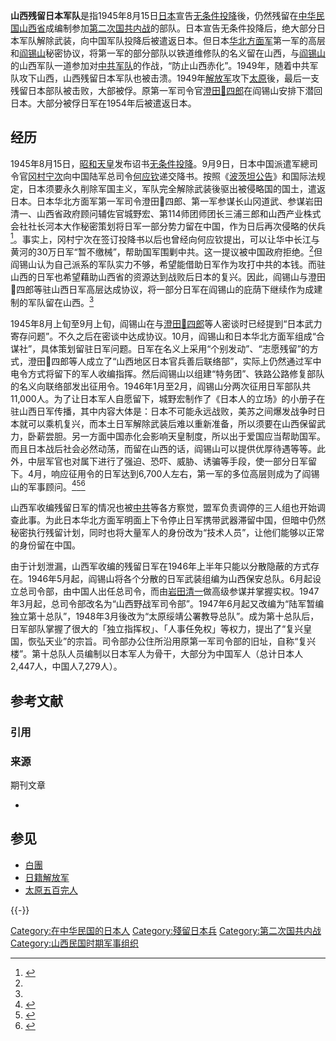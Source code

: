 {{expand|time=2016-04-22T15:50:44+00:00}}
{{refimprove|time=2014-10-06T09:09:58+00:00}}

'''山西残留日本军队'''是指1945年8月15日[[日本|日本]]宣告[[日本投降|无条件投降]]後，仍然残留在[[中华民国山西省|中华民国山西省]]成编制参加[[第二次国共内战|第二次国共内战]]的部队。日本宣告无条件投降后，绝大部分日本军队解除武装，向中国军队投降后被遣返日本。但日本[[华北方面军|华北方面军]]第一军的高层和[[阎锡山|阎锡山]]秘密协议，将第一军的部分部队以铁道维修队的名义留在山西，与[[阎锡山|阎锡山]]的山西军队一道参加对[[中共军队|中共军队]]的作战，“防止山西赤化”。1949年，随着中共军队攻下山西，山西残留日本军队也被击溃。1949年[[解放军|解放军]]攻下[[太原|太原]]後，最后一支残留日本部队被击败，大部被俘。原第一军司令官[[澄田𧶛四郎|澄田𧶛四郎]]在阎锡山安排下潜回日本。大部分被俘日军在1954年后被遣返日本。

==经历==
1945年8月15日，[[昭和天皇|昭和天皇]]发布诏书[[日本投降|无条件投降]]。9月9日，日本中国派遣军總司令官[[冈村宁次|冈村宁次]]向中国陆军总司令[[何应钦|何应钦]]递交降书。按照《[[波茨坦公告|波茨坦公告]]》和国际法规定，日本须要永久削除军国主义，军队完全解除武装後驱出被侵略国的国土，遣返日本。日本华北方面军第一军司令澄田𧶛­四郎、第一军参谋长山冈道武、参谋岩田清一、山西省政府顾问辅佐官城野宏、第114师团师团长三浦三郎和山西产业株式会社社长河本大作秘密策划将日军一部分势力留在中国，作为日后再次侵略的伏兵<ref name="zzy">{{cite journal | title =《日本投降后的岗村宁次》 | author = 赵知云 | journal =《文史月刊》 | year = 2005 | issue = 2 |page = 63 }}</ref>。事实上，冈村宁次在签订投降书以后也曾经向何应钦提出，可以让华中长江与黄河的30万日军“暂不缴械”，帮助国军围剿中共。这一提议被中国政府拒绝。<ref name="zzy" />但阎锡山认为自己派系的军队实力不够，希望能借助日军作为攻打中共的本钱。而驻山西的日军也希望藉助山西省的资源达到战败后日本的复兴。因此，阎锡山与澄田𧶛­四郎等驻山西日军高层达成协议，将一部分日军在阎锡山的庇荫下继续作为成建制的军队留在山西。<ref name="zzy" />

1945年8月上旬至9月上旬，阎锡山在与[[澄田𧶛四郎|澄田𧶛四郎]]等人密谈时已经提到“日本武力寄存问题”。不久之后在密谈中达成协议。10月，阎锡山和日本华北方面军组成“合谋社”，具体策划留驻日军问题。日军在名义上采用“个别发动”、“志愿残留”的方式，澄田𧶛­四郎等人成立了“山西地区日本官兵善后联络部”，实际上仍然通过军中电令方式将留下的军人收编指挥。然后阎锡山以组建“特务团”、铁路公路修复部队的名义向联络部发出征用令。1946年1月至2月，阎锡山分两次征用日军部队共11,000人。为了让日本军人自愿留下，城野宏制作了《日本人的立场》的小册子在驻山西日军传播，其中内容大体是：日本不可能永远战败，美苏之间爆发战争时日本就可以乘机复兴，而本土日军解除武装后难以重新准备，所以须要在山西保留武力，卧薪尝胆。另一方面中国赤化会影响天皇制度，所以出于爱国应当帮助国军。而且日本战后社会必然动荡，而留在山西的话，阎锡山可以提供优厚待遇等等。此外，中层军官也对属下进行了强迫、恐吓、威胁、诱骗等手段，使一部分日军留下。4月，响应征用令的日军达到6,700人左右，第一军的多位高层则成为了阎锡山的军事顾问。<ref>{{cite web|author=城野宏|title=保卫山西——日籍部队戡乱作战始末|url=https://commondatastorage.googleapis.com/letscorp_archive/archives/4040 |access-date=2017-08-31|archive-date=2017-08-31|archive-url=https://web.archive.org/web/20170831134613/https://commondatastorage.googleapis.com/letscorp_archive/archives/4040|dead-url=no}}</ref><ref>{{cite book|author=城野 宏 |title=祖国復興に戦った男たち―終戦後四年間も中国で戦った日本人の記録|date=2010-10|publisher=不昧堂出版|location=日本|url=https://www.amazon.co.jp/%E7%A5%96%E5%9B%BD%E5%BE%A9%E8%88%88%E3%81%AB%E6%88%A6%E3%81%A3%E3%81%9F%E7%94%B7%E3%81%9F%E3%81%A1-%E7%B5%82%E6%88%A6%E5%BE%8C%E5%9B%9B%E5%B9%B4%E9%96%93%E3%82%82%E4%B8%AD%E5%9B%BD%E3%81%A7%E6%88%A6%E3%81%A3%E3%81%9F%E6%97%A5%E6%9C%AC%E4%BA%BA%E3%81%AE%E8%A8%98%E9%8C%B2-%E5%9F%8E%E9%87%8E-%E5%AE%8F/dp/4829304839/ref=sr_1_2?ie=UTF8&qid=1504165597&sr=8-2&keywords=%E5%9F%8E%E9%87%8E%E5%AE%8F%E3%80%80%E5%B1%B1%E8%A5%BF}}</ref><ref>{{cite book |author = 城野 宏 |title=山西独立戦記|year=1967年|publisher=雪華社|url = https://www.amazon.co.jp/%E5%B1%B1%E8%A5%BF%E7%8B%AC%E7%AB%8B%E6%88%A6%E8%A8%98-1967%E5%B9%B4-%E5%9F%8E%E9%87%8E-%E5%AE%8F/dp/B000JA7M7A/ref=sr_1_1?ie=UTF8&qid=1504165597&sr=8-1&keywords=%E5%9F%8E%E9%87%8E%E5%AE%8F%E3%80%80%E5%B1%B1%E8%A5%BF}}</ref>

山西军收编残留日军的情况也被[[中共|中共]]等各方察觉，盟军负责调停的三人组也开始调查此事。为此日本华北方面军明面上下令停止日军携带武器滞留中国，但暗中仍然秘密执行残留计划，同时也将大量军人的身份改为“技术人员”，让他们能够以正常的身份留在中国。

由于计划泄漏，山西军收编的残留日军在1946年上半年只能以分散隐蔽的方式存在。1946年5月起，阎锡山将各个分散的日军武装组编为山西保安总队。6月起设立总司令部，由中国人出任总司令，而由[[岩田清一|岩田清一]]做高级参谋并掌握实权。1947年3月起，总司令部改名为“山西野战军司令部”。1947年6月起又改编为“陆军暂编独立第十总队”，1948年3月後改为“太原绥靖公署教导总队”。成为第十总队后，日军部队掌握了很大的「独立指挥权」、「人事任免权」等权力，提出了“复兴皇国，恢弘天业”的宗旨。司令部办公住所沿用原第一军司令部的旧址，自称“复兴楼”。第十总队人员编制以日本军人为骨干，大部分为中国军人（总计日本人2,447人，中国人7,279人）。

== 参考文献 ==
=== 引用 ===
{{Reflist}}

=== 来源 ===
{{ReflistH}}
; 期刊文章
* {{cite journal |title =《二战后侵华日军“山西残留”——历史真实与档案记录》 |author = [[孔繁芝|孔繁芝]]、[[尤晋鸣|尤晋鸣]] |journal =《抗日战争研究》 |year = 2011 |issue = 2 |language=zh-Hans }}
{{ReflistF}}

== 参见 ==
* [[白團|白團]]
* [[日籍解放军|日籍解放军]]
* [[太原五百完人|太原五百完人]]

{{-}}
{{中國抗日戰爭}}
{{第二次国共内战}}

[[Category:在中华民国的日本人|Category:在中华民国的日本人]]
[[Category:殘留日本兵|Category:殘留日本兵]]
[[Category:第二次国共内战|Category:第二次国共内战]]
[[Category:山西民国时期军事组织|Category:山西民国时期军事组织]]